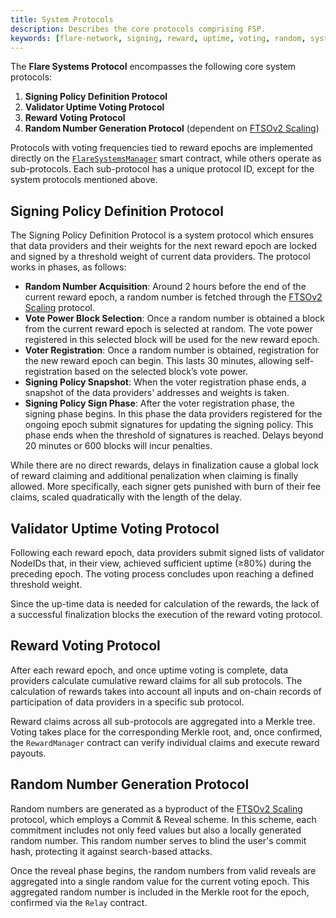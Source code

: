 ```yaml
---
title: System Protocols
description: Describes the core protocols comprising FSP.
keywords: [flare-network, signing, reward, uptime, voting, random, system]
---
```


The **Flare Systems Protocol** encompasses the following core system protocols:

1. **Signing Policy Definition Protocol**
2. **Validator Uptime Voting Protocol**
3. **Reward Voting Protocol**
4. **Random Number Generation Protocol** (dependent on [FTSOv2 Scaling](/ftso/scaling/overview))

Protocols with voting frequencies tied to reward epochs are implemented directly on the [`FlareSystemsManager`](/network/fsp/solidity-reference/IFlareSystemsManager) smart contract, while others operate as sub-protocols. Each sub-protocol has a unique protocol ID, except for the system protocols mentioned above.

## Signing Policy Definition Protocol

The Signing Policy Definition Protocol is a system protocol which ensures that data providers and their weights for the next reward epoch are locked and signed by a threshold weight of current data providers.
The protocol works in phases, as follows:

- **Random Number Acquisition**: Around 2 hours before the end of the current reward epoch, a random number is fetched through the [FTSOv2 Scaling](/ftso/scaling/overview) protocol.
- **Vote Power Block Selection**: Once a random number is obtained a block from the current reward epoch is selected at random.
  The vote power registered in this selected block will be used for the new reward epoch.
- **Voter Registration**: Once a random number is obtained, registration for the new reward epoch can begin.
  This lasts 30 minutes, allowing self-registration based on the selected block’s vote power.
- **Signing Policy Snapshot**: When the voter registration phase ends, a snapshot of the data providers' addresses and weights is taken.
- **Signing Policy Sign Phase**: After the voter registration phase, the signing phase begins.
  In this phase the data providers registered for the ongoing epoch submit signatures for updating the signing policy.
  This phase ends when the threshold of signatures is reached.
  Delays beyond 20 minutes or 600 blocks will incur penalties.

While there are no direct rewards, delays in finalization cause a global lock of reward claiming and additional penalization when claiming is finally allowed.
More specifically, each signer gets punished with burn of their fee claims, scaled quadratically with the length of the delay.

## Validator Uptime Voting Protocol

Following each reward epoch, data providers submit signed lists of validator NodeIDs that, in their view, achieved sufficient uptime (≥80%) during the preceding epoch.
The voting process concludes upon reaching a defined threshold weight.

Since the up-time data is needed for calculation of the rewards, the lack of a successful finalization blocks the execution of the reward voting protocol.

## Reward Voting Protocol

After each reward epoch, and once uptime voting is complete, data providers calculate cumulative reward claims for all sub protocols.
The calculation of rewards takes into account all inputs and on-chain records of participation of data providers in a specific sub protocol.

Reward claims across all sub-protocols are aggregated into a Merkle tree.
Voting takes place for the corresponding Merkle root, and, once confirmed, the `RewardManager` contract can verify individual claims and execute reward payouts.

## Random Number Generation Protocol

Random numbers are generated as a byproduct of the [FTSOv2 Scaling](/ftso/scaling/overview) protocol, which employs a Commit & Reveal scheme.
In this scheme, each commitment includes not only feed values but also a locally generated random number.
This random number serves to blind the user's commit hash, protecting it against search-based attacks.

Once the reveal phase begins, the random numbers from valid reveals are aggregated into a single random value for the current voting epoch.
This aggregated random number is included in the Merkle root for the epoch, confirmed via the `Relay` contract.
